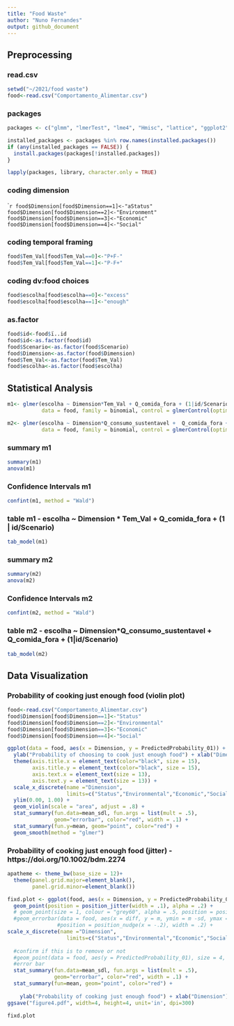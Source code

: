 ```yaml
---
title: "Food Waste"
author: "Nuno Fernandes"
output: github_document
---
```

## Preprocessing

### read.csv
```r
setwd("~/2021/food waste")
food<-read.csv("Comportamento_Alimentar.csv")
```

### packages
```r
packages <- c("glmm", "lmerTest", "lme4", "Hmisc", "lattice", "ggplot2", "sjPlot")

installed_packages <- packages %in% row.names(installed.packages())
if (any(installed_packages == FALSE)) {
  install.packages(packages[!installed.packages])
}

lapply(packages, library, character.only = TRUE)
``` 

### coding dimension
````r

food$Dimension[food$Dimension==1]<-"aStatus"
food$Dimension[food$Dimension==2]<-"Environment"
food$Dimension[food$Dimension==3]<-"Economic"
food$Dimension[food$Dimension==4]<-"Social"
```

### coding temporal framing
```r
food$Tem_Val[food$Tem_Val==0]<-"P+F-"
food$Tem_Val[food$Tem_Val==1]<-"P-F+"
```

### coding dv:food choices
```r
food$escolha[food$escolha==0]<-"excess"
food$escolha[food$escolha==1]<-"enough"
```

### as.factor
```r
food$id<-food$ï..id 
food$id<-as.factor(food$id)
food$Scenario<-as.factor(food$Scenario)
food$Dimension<-as.factor(food$Dimension)
food$Tem_Val<-as.factor(food$Tem_Val)
food$escolha<-as.factor(food$escolha)
``` 

## Statistical Analysis
```r
m1<- glmer(escolha ~ Dimension*Tem_Val + Q_comida_fora + (1|id/Scenario),
           data = food, family = binomial, control = glmerControl(optimizer = "bobyqa"))

m2<- glmer(escolha ~ Dimension*Q_consumo_sustentavel +  Q_comida_fora + (1|id/Scenario),
           data = food, family = binomial, control = glmerControl(optimizer = "bobyqa"))
``` 


### summary m1
```r
summary(m1)
anova(m1)
``` 
### Confidence Intervals m1
```r
confint(m1, method = "Wald")
```
### table m1 - escolha ~ Dimension * Tem_Val + Q_comida_fora + (1 | id/Scenario)
```r
tab_model(m1)
```

### summary m2
```r
summary(m2)
anova(m2)
``` 

### Confidence Intervals m2
```r
confint(m2, method = "Wald")
```

### table m2 - escolha ~ Dimension*Q_consumo_sustentavel +  Q_comida_fora + (1|id/Scenario)
```r
tab_model(m2)
```

## Data Visualization

### Probability of cooking just enough food (violin plot)
```r
food<-read.csv("Comportamento_Alimentar.csv")
food$Dimension[food$Dimension==1]<-"Status"
food$Dimension[food$Dimension==2]<-"Environmental"
food$Dimension[food$Dimension==3]<-"Economic"
food$Dimension[food$Dimension==4]<-"Social"

ggplot(data = food, aes(x = Dimension, y = PredictedProbability_01)) +
  ylab("Probability of choosing to cook just enough food") + xlab("Dimension") +
  theme(axis.title.x = element_text(color="black", size = 15),
        axis.title.y = element_text(color="black", size = 15),
        axis.text.x = element_text(size = 13),
        axis.text.y = element_text(size = 13)) +
  scale_x_discrete(name ="Dimension", 
                   limits=c("Status","Environmental","Economic","Social")) +
  ylim(0.00, 1.00) +
  geom_violin(scale = "area", adjust = .8) +
  stat_summary(fun.data=mean_sdl, fun.args = list(mult = .5), 
               geom="errorbar", color="red", width = .1) +
  stat_summary(fun.y=mean, geom="point", color="red") +
  geom_smooth(method = "glmer") 

``` 
  
### Probability of cooking just enough food (jitter) - https://doi.org/10.1002/bdm.2274
```r
apatheme <- theme_bw(base_size = 12)+
  theme(panel.grid.major=element_blank(),
        panel.grid.minor=element_blank())

fixd.plot <- ggplot(food, aes(x = Dimension, y = PredictedProbability_01))  +
  geom_point(position = position_jitter(width = .1), alpha = .2) +
  # geom_point(size = 1, colour = "grey60", alpha = .5, position = position_jitter(width = .3, height = 0)) +
  #geom_errorbar(data = food, aes(x = diff, y = m, ymin = m -sd, ymax = m + sd), 
                #position = position_nudge(x = -.2), width = .2) +
scale_x_discrete(name ="Dimension", 
                   limits=c("Status","Environmental","Economic","Social")) +
  
  #confirm if this is to remove or not
  #geom_point(data = food, aes(y = PredictedProbability_01), size = 4, position = position_nudge(x = -.2))  + 
  #error bar
  stat_summary(fun.data=mean_sdl, fun.args = list(mult = .5), 
               geom="errorbar", color="red", width = .1) + 
  stat_summary(fun=mean, geom="point", color="red") +
  
    ylab("Probability of cooking just enough food") + xlab("Dimension") + apatheme
ggsave("figure4.pdf", width=4, height=4, unit='in', dpi=300)

fixd.plot
```
